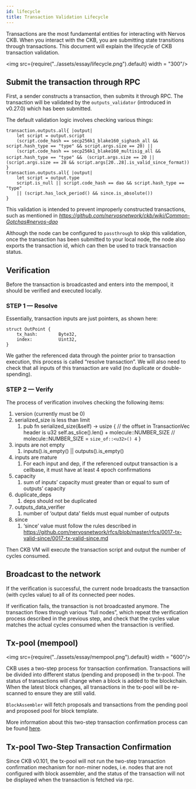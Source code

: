 ```yaml
---
id: lifecycle
title: Transaction Validation Lifecycle
---
```


Transactions are the most fundamental entities for interacting with Nervos CKB. When you interact with the CKB, you are submitting state transitions through transactions. This document will explain the lifecycle of CKB transaction validation.

<img src={require("../assets/essay/lifecycle.png").default} width = "300"/>

##  Submit the transaction through RPC

First, a sender constructs a transaction, then submits it through RPC. The transaction will be validated by the `outputs_validator`  (introduced in v0.27.0) which has been submitted. 

The default validation logic involves checking various things:

```
transaction.outputs.all{ |output|
    let script = output.script
    (script.code_hash == secp256k1_blake160_sighash_all && script.hash_type == "type" && script.args.size == 20) ||
    (script.code_hash == secp256k1_blake160_multisig_all && script.hash_type == "type" && （script.args.size == 20 || (script.args.size == 28 && script.args[20..28].is_valid_since_format))
}
transaction.outputs.all{ |output|
    let script = output.type
    script.is_null || script.code_hash == dao && script.hash_type == "type"
    || (script.has_lock_period() && since.is_absolute())
}
```

This validation is intended to prevent improperly constructed transactions, such as mentioned in *https://github.com/nervosnetwork/ckb/wiki/Common-Gotchas#nervos-dao* 

Although the node can be configured to `passthrough` to skip this validation, once the transaction has been submitted to your local node, the node also exports the transaction id, which can then be used to track transaction status.

## Verification

Before the transaction is broadcasted and enters into the mempool, it should be verified and executed locally.

### STEP 1 — Resolve

Essentially, transaction inputs are just pointers, as shown here:

```
struct OutPoint {
    tx_hash:        Byte32,
    index:          Uint32,
}
```

We gather the referenced data through the pointer prior to transaction execution, this process is called “resolve transaction”. We will also need to check that all inputs of this transaction are valid (no duplicate or double-spending).

### STEP 2 — Verify

The process of verification involves checking the following items:       

1. version (currently must be 0) 
2. serialized_size is less than limit 
    1. pub fn serialized_size(&self) -> usize {
            // the offset in TransactionVec header is u32
            self.as_slice().len() + molecule::NUMBER_SIZE
            // molecule::NUMBER_SIZE = `size_of::<u32>() 4`
        }
3. inputs are not empty
    1. inputs().is_empty() || outputs().is_empty()
4. inputs are mature
    1. For each input and dep, if the referenced output transaction is a cellbase, it must have at least 4 epoch confirmations
5. capacity
    1. sum of inputs’ capacity must greater than or equal to sum of outputs’ capacity
6. duplicate_deps
    1. deps should not be duplicated
7. outputs_data_verifier
    1. number of ‘output data' fields must equal number of outputs
8. since     
    1. ‘since’ value must follow the rules described in https://github.com/nervosnetwork/rfcs/blob/master/rfcs/0017-tx-valid-since/0017-tx-valid-since.md

Then CKB VM will execute the transaction script and output the number of cycles consumed.

## Broadcast to the network

If the verification is successful, the current node broadcasts the transaction (with cycles value) to all of its connected peer nodes. 

If verification fails, the transaction is not broadcasted anymore. The transaction flows through various “full nodes”, which repeat the verification process described in the previous step, and check that the cycles value matches the actual cycles consumed when the transaction is verified.

## Tx-pool (mempool)

<img src={require("../assets/essay/mempool.png").default} width = "600"/>

CKB uses a two-step process for transaction confirmation. Transactions will be divided into different status (pending and proposed) in the tx-pool. The status of transactions will change when a block is added to the blockchain. When the latest block changes, all transactions in the tx-pool will be re-scanned to ensure they are still valid.

`BlockAssembler` will fetch proposals and transactions from the pending pool and proposed pool for block template.

More information about this two-step transaction confirmation process can be found [here](https://github.com/nervosnetwork/rfcs/blob/master/rfcs/0020-ckb-consensus-protocol/0020-ckb-consensus-protocol.md#two-step-transaction-confirmation).

## Tx-pool Two-Step Transaction Confirmation
Since CKB v0.101, the tx-pool will not run the two-step transaction confirmation mechanism for non-miner nodes, i.e. nodes that are not configured with block assembler, and the status of the transaction will not be displayed when the transaction is fetched via rpc.


